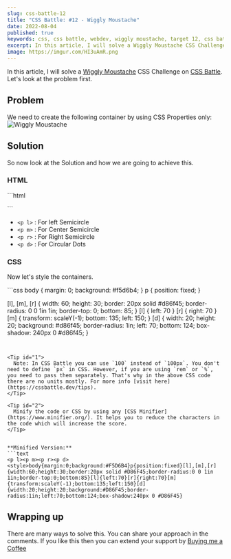 ```yaml
---
slug: css-battle-12
title: "CSS Battle: #12 - Wiggly Moustache"
date: 2022-08-04
published: true
keywords: css, css battle, webdev, wiggly moustache, target 12, css battle 12
excerpt: In this article, I will solve a Wiggly Moustache CSS Challenge on CSS Battle.
image: https://imgur.com/HI3uAmR.png
---
```



In this article, I will solve a [Wiggly Moustache](https://cssbattle.dev/play/12) CSS Challenge on [CSS Battle](https://cssbattle.dev). Let's look at the problem first.

## Problem 

We need to create the following container by using CSS Properties only:
![Wiggly Moustache](https://cssbattle.dev/targets/12.png)

## Solution

So now look at the Solution and how we are going to achieve this. 

<YouTube id="aPAFEA5QQ9c" />

### HTML

<CodeTitle title="index.html" lang="html"/>
```html
<p l>
<p m>  
<p r>  
<p d>  
```

- `<p l>` : For left Semicircle
- `<p m>` : For Center Semicircle
- `<p r>` : For Right Semicircle
- `<p d>` : For Circular Dots

### CSS

Now let's style the containers. 

<CodeTitle title="styles.css" lang="css"/>
```css
body {
  margin: 0;
  background: #f5d6b4;
}
p {
  position: fixed;
}

[l], [m], [r] {
  width: 60;
  height: 30;
  border: 20px solid #d86f45;
  border-radius: 0 0 1in 1in;
  border-top: 0;
  bottom: 85;
}
[l] { left: 70 }
[r] { right: 70 }
[m] {
  transform: scaleY(-1);
  bottom: 135;
  left: 150;
}
[d] {
  width: 20;
  height: 20;
  background: #d86f45;
  border-radius: 1in;
  left: 70;
  bottom: 124;
  box-shadow: 240px 0 #d86f45;
}
```


<Tip id="1">
  Note: In CSS Battle you can use `100` instead of `100px`. You don't need to define `px` in CSS. However, if you are using `rem` or `%`, you need to pass them separately. That's why in the above CSS code there are no units mostly. For more info [visit here](https://cssbattle.dev/tips).
</Tip>

<Tip id="2">
  Minify the code or CSS by using any [CSS Minifier](https://www.minifier.org/). It helps you to reduce the characters in the code which will increase the score.
</Tip>


**Minified Version:**
```text
<p l><p m><p r><p d><style>body{margin:0;background:#F5D6B4}p{position:fixed}[l],[m],[r]{width:60;height:30;border:20px solid #D86F45;border-radius:0 0 1in 1in;border-top:0;bottom:85}[l]{left:70}[r]{right:70}[m]{transform:scaleY(-1);bottom:135;left:150}[d]{width:20;height:20;background:#D86F45;border-radius:1in;left:70;bottom:124;box-shadow:240px 0 #D86F45}
```

## Wrapping up
There are many ways to solve this. You can share your approach in the comments. If you like this then you can extend your support by [Buying me a Coffee](https://buymeacoffee.com/j471n)


<NextAndPreviousButton
  prevHref="/blogs/css-battle-11"
  prevTitle="CSS Battle: #11 - Eye of Sauron"
  nextHref="/blogs/css-battle-13"
  nextTitle="CSS Battle: #13 - Totally Triangle"
/>
